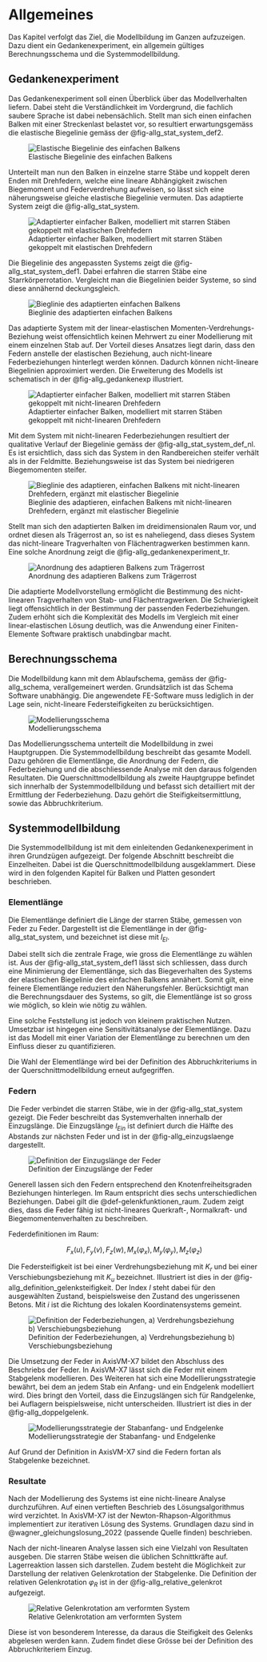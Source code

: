 # Allgemeines

Das Kapitel verfolgt das Ziel, die Modellbildung im Ganzen aufzuzeigen. Dazu dient ein Gedankenexperiment, ein allgemein gültiges Berechnungsschema und die Systemmodellbildung.

## Gedankenexperiment

Das Gedankenexperiment soll einen Überblick über das Modellverhalten liefern. Dabei steht die Verständlichkeit im Vordergrund, die fachlich saubere Sprache ist dabei nebensächlich. Stellt man sich einen einfachen Balken mit einer Streckenlast belastet vor, so resultiert erwartungsgemäss die elastische Biegelinie gemäss der @fig-allg_stat_system_def2.

![Elastische Biegelinie des einfachen Balkens](../imgs/allg_stat_system_def2.svg){#fig-allg_stat_system_def2}

Unterteilt man nun den Balken in einzelne starre Stäbe und koppelt deren Enden mit Drehfedern, welche eine lineare Abhängigkeit zwischen Biegemoment und Federverdrehung aufweisen, so lässt sich eine näherungsweise gleiche elastische Biegelinie vermuten. Das adaptierte System zeigt die @fig-allg_stat_system.

![Adaptierter einfacher Balken, modelliert mit starren Stäben gekoppelt mit elastischen Drehfedern](../imgs/allg_stat_system.svg){#fig-allg_stat_system}

Die Biegelinie des angepassten Systems zeigt die @fig-allg_stat_system_def1. Dabei erfahren die starren Stäbe eine Starrkörperrotation. Vergleicht man die Biegelinien beider Systeme, so sind diese annähernd deckungsgleich.

![Bieglinie des adaptierten einfachen Balkens](../imgs/allg_stat_system_def1.svg){#fig-allg_stat_system_def1}

Das adaptierte System mit der linear-elastischen Momenten-Verdrehungs-Beziehung weist offensichtlich keinen Mehrwert zu einer Modellierung mit einem einzelnen Stab auf. Der Vorteil dieses Ansatzes liegt darin, dass den Federn anstelle der elastischen Beziehung, auch nicht-lineare Federbeziehungen hinterlegt werden können. Dadurch können nicht-lineare Biegelinien approximiert werden. Die Erweiterung des Modells ist schematisch in der @fig-allg_gedankenexp illustriert.

![Adaptierter einfacher Balken, modelliert mit starren Stäben gekoppelt mit nicht-linearen Drehfedern](../imgs/allg_gedankenexp.svg){#fig-allg_gedankenexp}

Mit dem System mit nicht-linearen Federbeziehungen resultiert der qualitative Verlauf der Biegelinie gemäss der @fig-allg_stat_system_def_nl. Es ist ersichtlich, dass sich das System in den Randbereichen steifer verhält als in der Feldmitte. Beziehungsweise ist das System bei niedrigeren Biegemomenten steifer.

![Bieglinie des adaptieren, einfachen Balkens mit nicht-linearen Drehfedern, ergänzt mit elastischer Biegelinie](../imgs/allg_stat_system_def_nl.svg){#fig-allg_stat_system_def_nl}

Stellt man sich den adaptierten Balken im dreidimensionalen Raum vor, und ordnet diesen als Trägerrost an, so ist es naheliegend, dass dieses System das nicht-lineare Tragverhalten von Flächentragwerken bestimmen kann. Eine solche Anordnung zeigt die @fig-allg_gedankenexperiment_tr.

![Anordnung des adaptieren Balkens zum Trägerrost](../imgs/allg_gedankenexperiment_tr.svg){#fig-allg_gedankenexperiment_tr}

Die adaptierte Modellvorstellung ermöglicht die Bestimmung des nicht-linearen Tragverhalten von Stab- und Flächentragwerken. Die Schwierigkeit liegt offensichtlich in der Bestimmung der passenden Federbeziehungen. Zudem erhöht sich die Komplexität des Modells im Vergleich mit einer linear-elastischen Lösung deutlich, was die Anwendung einer Finiten-Elemente Software praktisch unabdingbar macht.

## Berechnungsschema

Die Modellbildung kann mit dem Ablaufschema, gemäss der @fig-allg_schema, verallgemeinert werden. Grundsätzlich ist das Schema Software unabhängig. Die angewendete FE-Software muss lediglich in der Lage sein, nicht-lineare Federsteifigkeiten zu berücksichtigen.

![Modellierungsschema](../imgs/allg_schema.svg){#fig-allg_schema}

Das Modellierungsschema unterteilt die Modellbildung in zwei Hauptgruppen. Die Systemmodellbildung beschreibt das gesamte Modell. Dazu gehören die Elementlänge, die Anordnung der Federn, die Federbeziehung und die abschliessende Analyse mit den daraus folgenden Resultaten. Die Querschnittmodellbildung als zweite Hauptgruppe befindet sich innerhalb der Systemmodellbildung und befasst sich detailliert mit der Ermittlung der Federbeziehung. Dazu gehört die Steifigkeitsermittlung, sowie das Abbruchkriterium.

## Systemmodellbildung

Die Systemmodellbildung ist mit dem einleitenden Gedankenexperiment in ihren Grundzügen aufgezeigt. Der folgende Abschnitt beschreibt die Einzelheiten. Dabei ist die Querschnittmodellbildung ausgeklammert. Diese wird in den folgenden Kapitel für Balken und Platten gesondert beschrieben.

### Elementlänge

Die Elementlänge definiert die Länge der starren Stäbe, gemessen von Feder zu Feder. Dargestellt ist die Elementlänge in der @fig-allg_stat_system, und bezeichnet ist diese mit $l_{El}$.

Dabei stellt sich die zentrale Frage, wie gross die Elementlänge zu wählen ist. Aus der @fig-allg_stat_system_def1 lässt sich schliessen, dass durch eine Minimierung der Elementlänge, sich das Biegeverhalten des Systems der elastischen Biegelinie des einfachen Balkens annähert. Somit gilt, eine feinere Elementlänge reduziert den Näherungsfehler. Berücksichtigt man die Berechnungsdauer des Systems, so gilt, die Elementlänge ist so gross wie möglich, so klein wie nötig zu wählen. 

Eine solche Feststellung ist jedoch von kleinem praktischen Nutzen. Umsetzbar ist hingegen eine Sensitivitätsanalyse der Elementlänge. Dazu ist das Modell mit einer Variation der Elementlänge zu berechnen um den Einfluss dieser zu quantifizieren.

Die Wahl der Elementlänge wird bei der Definition des Abbruchkriteriums in der Querschnittmodellbildung erneut aufgegriffen.

### Federn

Die Feder verbindet die starren Stäbe, wie in der @fig-allg_stat_system gezeigt. Die Feder beschreibt das Systemverhalten innerhalb der Einzugslänge. Die Einzugslänge $l_{Ein}$ ist definiert durch die Hälfte des Abstands zur nächsten Feder und ist in der @fig-allg_einzugslaenge dargestellt. 

![Definition der Einzugslänge der Feder](../imgs/allg_einzugslaenge.svg){#fig-allg_einzugslaenge}

Generell lassen sich den Federn entsprechend den Knotenfreiheitsgraden Beziehungen hinterlegen. Im Raum entspricht dies sechs unterschiedlichen Beziehungen. Dabei gilt die @def-gelenkfunktionen_raum. Zudem zeigt dies, dass die Feder fähig ist nicht-lineares Querkraft-, Normalkraft- und Biegemomentenverhalten zu beschreiben.

::: {#def-gelenkfunktionen_raum}
Federdefinitionen im Raum:

$$
F_x(u),F_y(v),F_z(w),M_x(\varphi_x),M_y(\varphi_y),M_z(\varphi_z)
$$
:::

Die Federsteifigkeit ist bei einer Verdrehungsbeziehung mit $K_r$ und bei einer Verschiebungsbeziehung mit $K_u$ bezeichnet. Illustriert ist dies in der @fig-allg_definition_gelenksteifigkeit. Der Index $I$ steht dabei für den ausgewählten Zustand, beispielsweise den Zustand des ungerissenen Betons. Mit $i$ ist die Richtung des lokalen Koordinatensystems gemeint.

![Definition der Federbeziehungen, a) Verdrehungsbeziehung b) Verschiebungsbeziehung](../imgs/allg_definition_gelenksteifigkeit.svg){#fig-allg_definition_gelenksteifigkeit}

Die Umsetzung der Feder in AxisVM-X7 bildet den Abschluss des Beschriebs der Feder. In AxisVM-X7 lässt sich die Feder mit einem Stabgelenk modellieren. Des Weiteren hat sich eine Modellierungsstrategie bewährt, bei dem an jedem Stab ein Anfang- und ein Endgelenk modelliert wird. Dies bringt den Vorteil, dass die Einzugslängen sich für Randgelenke, bei Auflagern beispielsweise, nicht unterscheiden. Illustriert ist dies in der @fig-allg_doppelgelenk.

![Modellierungsstrategie der Stabanfang- und Endgelenke](../imgs/allg_doppelgelenk.svg){#fig-allg_doppelgelenk}

Auf Grund der Definition in AxisVM-X7 sind die Federn fortan als Stabgelenke bezeichnet.

### Resultate

Nach der Modellierung des Systems ist eine nicht-lineare Analyse durchzuführen. Auf einen vertieften Beschrieb des Lösungsalgorithmus wird verzichtet. In AxisVM-X7 ist der Newton-Rhapson-Algorithmus implementiert zur iterativen Lösung des Systems. Grundlagen dazu sind in @wagner_gleichungslosung_2022 (passende Quelle finden) beschrieben.

Nach der nicht-linearen Analyse lassen sich eine Vielzahl von Resultaten ausgeben. Die starren Stäbe weisen die üblichen Schnittkräfte auf. Lagerreaktion lassen sich darstellen. Zudem besteht die Möglichkeit zur Darstellung der relativen Gelenkrotation der Stabgelenke. Die Definition der relativen Gelenkrotation $\varphi_R$ ist in der @fig-allg_relative_gelenkrot aufgezeigt.

![Relative Gelenkrotation am verformten System](../imgs/allg_relative_gelenkrot.svg){#fig-allg_relative_gelenkrot}

Diese ist von besonderem Interesse, da daraus die Steifigkeit des Gelenks abgelesen werden kann. Zudem findet diese Grösse bei der Definition des Abbruchkriteriem Einzug.